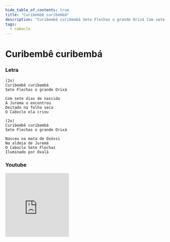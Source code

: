 ```yaml
---
hide_table_of_contents: true
title: "Curibembê curibembá"
description: "Curibembê curibembá Sete Flechas o grande Orixá Com sete dias de nascido A Jurema o encontrou Deitado na folha seca O Caboclo ela criou Curibembê curibembá Sete Flechas o grande Orixá Nasceu na mata de Oxóssi Na aldeia de Juremá O Caboclo Sete Flechas Iluminado por Oxalá"
tags:
  - caboclo
---
```


# Curibembê curibembá

### Letra

```text
(2x)
Curibembê curibembá
Sete Flechas o grande Orixá

Com sete dias de nascido
A Jurema o encontrou
Deitado na folha seca
O Caboclo ela criou

(2x)
Curibembê curibembá
Sete Flechas o grande Orixá

Nasceu na mata de Oxóssi
Na aldeia de Juremá
O Caboclo Sete Flechas
Iluminado por Oxalá
```

### Youtube

<iframe
  width="200"
  height="200"
  src="https://www.youtube.com/embed/_tSFaVLO3dk"
  title="YouTube video player"
  frameborder="0"
  allow="accelerometer; autoplay; clipboard-write; encrypted-media; gyroscope; picture-in-picture; web-share"
  referrerpolicy="strict-origin-when-cross-origin"
  allowfullscreen
></iframe>